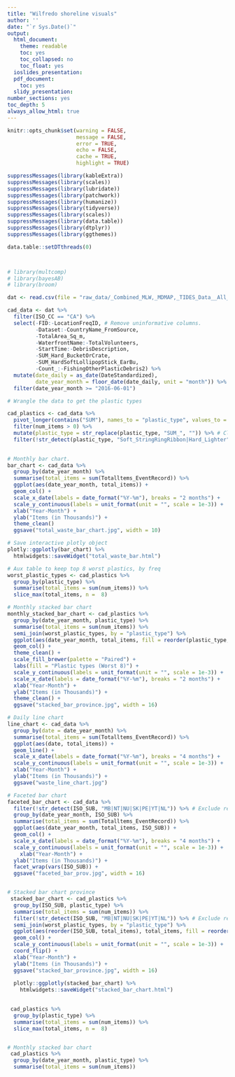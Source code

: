 ```yaml
---
title: "Wilfredo shoreline visuals"
author: ''
date: "`r Sys.Date()`"
output:
  html_document:
    theme: readable
    toc: yes
    toc_collapsed: no
    toc_float: yes
  ioslides_presentation:
  pdf_document:
    toc: yes
  slidy_presentation:
number_sections: yes
toc_depth: 5
always_allow_html: true
---
```

```r
knitr::opts_chunk$set(warning = FALSE,
                      message = FALSE,
                      error = TRUE,
                      echo = FALSE,
                      cache = TRUE,
                      highlight = TRUE)
```

```r
suppressMessages(library(kableExtra))
suppressMessages(library(scales))
suppressMessages(library(lubridate))
suppressMessages(library(patchwork))
suppressMessages(library(humanize))
suppressMessages(library(tidyverse))
suppressMessages(library(scales))
suppressMessages(library(data.table))
suppressMessages(library(dtplyr))
suppressMessages(library(ggthemes))

data.table::setDTthreads(0)



# library(multcomp)
# library(bayesAB)
# library(broom)
```

```r
dat <- read.csv(file = "raw_data/_Combined_MLW,_MDMAP,_TIDES_Data__All_Points,_2015-2018.csv", stringsAsFactors = F)

cad_data <- dat %>% 
  filter(ISO_CC == "CA") %>% 
  select(-FID:-LocationFreqID, # Remove uninformative columns.
         -Dataset:-CountryName_FromSource,
         -TotalArea_Sq_m,
         -WaterfrontName:-TotalVolunteers,
         -StartTime:-DebrisDescription,
         -SUM_Hard_BucketOrCrate,
         -SUM_HardSoftLollipopStick_EarBu,
         -Count_:-FishingOtherPlasticDebris2) %>% 
  mutate(date_daily = as_date(DateStandardized), 
         date_year_month = floor_date(date_daily, unit = "month")) %>% # Create year-month field.
  filter(date_year_month >= "2016-06-01")

# Wrangle the data to get the plastic types

cad_plastics <- cad_data %>% 
  pivot_longer(contains("SUM"), names_to = "plastic_type", values_to = "num_items") %>% # Where the magic happens.
  filter(num_items > 0) %>% 
  mutate(plastic_type = str_replace(plastic_type, "SUM_", "")) %>% # Clean the names a bit.
  filter(!str_detect(plastic_type, "Soft_StringRingRibbon|Hard_Lighter")) # Clean up the visuals by removing low freq types.
  
```

```r
# Monthly bar chart.
bar_chart <- cad_data %>% 
  group_by(date_year_month) %>% 
  summarise(total_items = sum(Totalltems_EventRecord)) %>% 
  ggplot(aes(date_year_month, total_items)) +
  geom_col() +
  scale_x_date(labels = date_format("%Y-%m"), breaks = "2 months") +
  scale_y_continuous(labels = unit_format(unit = "", scale = 1e-3)) +
  xlab("Year-Month") + 
  ylab("Items (in Thousands)") +
  theme_clean()
  ggsave("total_waste_bar_chart.jpg", width = 10)

# Save interactive plotly object
plotly::ggplotly(bar_chart) %>% 
  htmlwidgets::saveWidget("total_waste_bar.html")

# Aux table to keep top 8 worst plastics, by freq
worst_plastic_types <- cad_plastics %>% 
  group_by(plastic_type) %>% 
  summarise(total_items = sum(num_items)) %>% 
  slice_max(total_items, n =  8)

# Monthly stacked bar chart 
monthly_stacked_bar_chart <- cad_plastics %>% 
  group_by(date_year_month, plastic_type) %>% 
  summarise(total_items = sum(num_items)) %>%
  semi_join(worst_plastic_types, by = "plastic_type") %>% 
  ggplot(aes(date_year_month, total_items, fill = reorder(plastic_type, -total_items))) +
  geom_col() +
  theme_clean() + 
  scale_fill_brewer(palette = "Paired") +
  labs(fill = "Plastic types (Worst 8)") +
  scale_y_continuous(labels = unit_format(unit = "", scale = 1e-3)) +
  scale_x_date(labels = date_format("%Y-%m"), breaks = "2 months") +
  xlab("Year-Month") + 
  ylab("Items (in Thousands)") +
  theme_clean() + 
  ggsave("stacked_bar_province.jpg", width = 16)

# Daily line chart
line_chart <- cad_data %>% 
  group_by(date = date_year_month) %>%  
  summarise(total_items = sum(Totalltems_EventRecord)) %>% 
  ggplot(aes(date, total_items)) +
  geom_line() +
  scale_x_date(labels = date_format("%Y-%m"), breaks = "4 months") +
  scale_y_continuous(labels = unit_format(unit = "", scale = 1e-3)) +
  xlab("Year-Month") + 
  ylab("Items (in Thousands)") + 
  ggsave("waste_line_chart.jpg")

# Faceted bar chart
faceted_bar_chart <- cad_data %>% 
  filter(!str_detect(ISO_SUB, "MB|NT|NU|SK|PE|YT|NL")) %>% # Exclude regions w/o major data points. Feel free to uncomment.
  group_by(date_year_month, ISO_SUB) %>% 
  summarise(total_items = sum(Totalltems_EventRecord)) %>% 
  ggplot(aes(date_year_month, total_items, ISO_SUB)) +
  geom_col() +
  scale_x_date(labels = date_format("%Y-%m"), breaks = "4 months") +
  scale_y_continuous(labels = unit_format(unit = "", scale = 1e-3)) +
    xlab("Year-Month") + 
  ylab("Items (in Thousands)") +
  facet_wrap(vars(ISO_SUB)) + 
  ggsave("faceted_bar_prov.jpg", width = 16)


# Stacked bar chart province
 stacked_bar_chart <- cad_plastics %>% 
  group_by(ISO_SUB, plastic_type) %>% 
  summarise(total_items = sum(num_items)) %>% 
  filter(!str_detect(ISO_SUB, "MB|NT|NU|SK|PE|YT|NL")) %>% # Exclude regions w/o major data points. Feel free to uncomment.
  semi_join(worst_plastic_types, by = "plastic_type") %>% 
  ggplot(aes(reorder(ISO_SUB, total_items), total_items, fill = reorder(plastic_type, -total_items))) +
  geom_col() +
  scale_y_continuous(labels = unit_format(unit = "", scale = 1e-3)) +
  coord_flip() +
  xlab("Year-Month") + 
  ylab("Items (in Thousands)") +
  ggsave("stacked_bar_province.jpg", width = 16)
 
  plotly::ggplotly(stacked_bar_chart) %>% 
    htmlwidgets::saveWidget("stacked_bar_chart.html")
  
```


```r

 cad_plastics %>% 
  group_by(plastic_type) %>% 
  summarise(total_items = sum(num_items)) %>% 
  slice_max(total_items, n =  8)


# Monthly stacked bar chart 
 cad_plastics %>% 
  group_by(date_year_month, plastic_type) %>% 
  summarise(total_items = sum(num_items)) 
```



